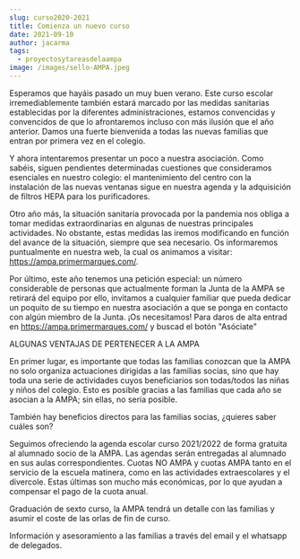 ```yaml
---
slug: curso2020-2021
title: Comienza un nuevo curso
date: 2021-09-10
author: jacarma
tags:
  - proyectosytareasdelaampa
image: /images/sello-AMPA.jpeg
---
```

Esperamos que hayáis pasado un muy buen verano. Este curso escolar irremediablemente también estará marcado por las medidas sanitarias establecidas por la diferentes administraciones, estamos convencidas y convencidos de que lo afrontaremos incluso con más ilusión que el año anterior.
Damos una fuerte bienvenida a todas las nuevas familias que entran por primera vez en el colegio.

Y ahora intentaremos presentar un poco a nuestra asociación.
Como sabéis, siguen pendientes determinadas cuestiones que consideramos esenciales en nuestro colegio: el mantenimiento del centro con la instalación de las nuevas ventanas sigue en nuestra agenda y la adquisición de filtros HEPA para los purificadores. 

Otro año más, la situación sanitaria provocada por la pandemia nos obliga a tomar medidas extraordinarias en algunas de nuestras principales actividades. No obstante, estas medidas las iremos modificando en función del avance de la situación, siempre que sea necesario. Os informaremos puntualmente en nuestra web, la cual os animamos a visitar: https://ampa.primermarques.com/.

Por último, este año tenemos una petición especial: un número considerable de personas que actualmente forman la Junta de la AMPA se retirará del equipo por ello, invitamos a cualquier familiar que pueda dedicar un poquito de su tiempo en nuestra asociación a que se ponga en contacto con algún miembro de la Junta. ¡Os necesitamos!
Para daros de alta entrad en https://ampa.primermarques.com/ y buscad el botón "Asóciate"

ALGUNAS VENTAJAS DE PERTENECER A LA AMPA

En primer lugar, es importante que todas las familias conozcan que la AMPA no solo organiza actuaciones dirigidas a las familias socias, sino que hay toda una serie de actividades cuyos beneficiarios son todas/todos las niñas y niños del colegio. Esto es posible gracias a las familias que cada año se asocian a la AMPA; sin ellas, no sería posible.

También hay beneficios directos para las familias socias, ¿quieres saber cuáles son?

Seguimos ofreciendo la agenda escolar curso 2021/2022 de forma gratuita al alumnado socio de la AMPA. Las agendas serán entregadas al alumnado en sus aulas correspondientes. 
Cuotas NO AMPA y cuotas AMPA tanto en el servicio de la escuela matinera, como en las actividades extraescolares y el divercole. Estas últimas son mucho más económicas, por lo que ayudan a compensar el pago de la cuota anual.

Graduación de sexto curso, la AMPA tendrá un detalle con las familias y asumir el coste de las orlas de fin de curso.

Información y asesoramiento a las familias a través del email y el whatsapp de delegados.
